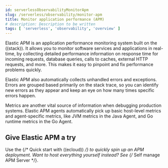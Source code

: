 ```yaml
---
id: serverlessObservabilityMonitorApm
slug: /serverless/observability/monitor-apm
title: Monitor application performance (APM)
# description: Description to be written
tags: [ 'serverless', 'observability', 'overview' ]
---
```



<div id="apm-overview"></div>

Elastic APM is an application performance monitoring system built on the ((stack)).
It allows you to monitor software services and applications in real-time, by
collecting detailed performance information on response time for incoming requests,
database queries, calls to caches, external HTTP requests, and more.
This makes it easy to pinpoint and fix performance problems quickly.

Elastic APM also automatically collects unhandled errors and exceptions.
Errors are grouped based primarily on the stack trace,
so you can identify new errors as they appear and keep an eye on how many times specific errors happen.

Metrics are another vital source of information when debugging production systems.
Elastic APM agents automatically pick up basic host-level metrics and agent-specific metrics,
like JVM metrics in the Java Agent, and Go runtime metrics in the Go Agent.

## Give Elastic APM a try

Use the {/* <DocLink id="enApmGuideApmQuickStart">Quick start with ((ecloud))</DocLink> */} to quickly spin up an APM deployment.
Want to host everything yourself instead? See {/* <DocLink id="enApmGuideGettingStartedApmServer">Self manage APM Server</DocLink> */}.
